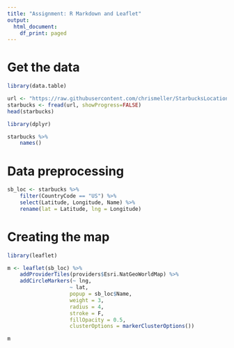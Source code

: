 ```yaml
---
title: "Assignment: R Markdown and Leaflet"
output:
  html_document:
    df_print: paged
---
```


# Get the data

```r
library(data.table)

url <- "https://raw.githubusercontent.com/chrismeller/StarbucksLocations/master/stores.csv"
starbucks <- fread(url, showProgress=FALSE)
head(starbucks)
```

```r
library(dplyr)

starbucks %>%
    names()
```

# Data preprocessing

```r
sb_loc <- starbucks %>% 
    filter(CountryCode == "US") %>% 
    select(Latitude, Longitude, Name) %>% 
    rename(lat = Latitude, lng = Longitude)
```

# Creating the map

```r
library(leaflet)

m <- leaflet(sb_loc) %>%
    addProviderTiles(providers$Esri.NatGeoWorldMap) %>%
    addCircleMarkers(~ lng,
                    ~ lat,
                    popup = sb_loc$Name,
                    weight = 3,
                    radius = 4,
                    stroke = F,
                    fillOpacity = 0.5,
                    clusterOptions = markerClusterOptions())

m
```
